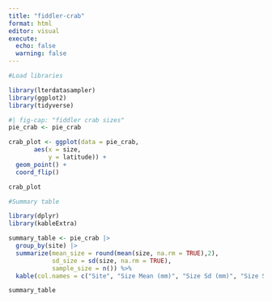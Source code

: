 ```yaml
---
title: "fiddler-crab"
format: html
editor: visual
execute: 
  echo: false 
  warning: false 
---
```


```r
#Load libraries 

library(lterdatasampler)
library(ggplot2)
library(tidyverse)
```

```r
#| fig-cap: "fiddler crab sizes"
pie_crab <- pie_crab

crab_plot <- ggplot(data = pie_crab, 
       aes(x = size, 
           y = latitude)) + 
  geom_point() + 
  coord_flip() 

crab_plot
```

```r
#Summary table 

library(dplyr)
library(kableExtra)

summary_table <- pie_crab |> 
  group_by(site) |>
  summarize(mean_size = round(mean(size, na.rm = TRUE),2), 
            sd_size = sd(size, na.rm = TRUE),
            sample_size = n()) %>% 
  kable(col.names = c("Site", "Size Mean (mm)", "Size Sd (mm)", "Size Sample Size"))

summary_table
```

